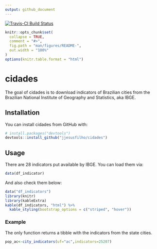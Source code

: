 ```yaml
---
output: github_document
---
```


[![Travis-CI Build Status](https://travis-ci.org/jjesusfilho/cidades.svg?branch=master)](https://travis-ci.org/jjesusfilho/cidades)

<!-- README.md is generated from README.Rmd. Please edit that file -->

```r
knitr::opts_chunk$set(
  collapse = TRUE,
  comment = "#>",
  fig.path = "man/figures/README-",
  out.width = "100%"
)
options(knitr.table.format = "html") 
```
# cidades

The goal of cidades is to download indicators of Brazilian cities from the
Brazilian National Institute of Geography and Statistics, aka IBGE.

## Installation

You can install cidades from GitHub with:

```r
# install.packages("devtools")
devtools::install_github("jjesusfilho/cidades")
```

## Usage

There are 28 indicators put available by IBGE. You can load them via:
``` r
data(df_indicator)
```

And also check them below:

```r
data("df_indicators")
library(knitr)
library(kableExtra)
kable(df_indicators, "html") %>%
  kable_styling(bootstrap_options = c("striped", "hover"))
```

### Example

The only function returns a tibble with the indicators from the state cities.

```r
pop_ac<-city_indicators(uf="ac",indicators=25207)

```


